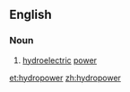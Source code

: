 ==English==

===Noun===
{{en-noun|-}}

# [[hydroelectric]] [[power]]

[[et:hydropower]]
[[zh:hydropower]]